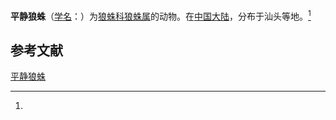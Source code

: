 {{Speciesbox
| name = 平静狼蛛
| status = 
| status_system = 
| image = 
| genus = Lycosa
| species = indistincte-picta
| authority = (Strand, 1907)<ref name='id13825'>{{cite web| url =http://www.bioinfo.cn/db05/BjdwSpecies.php?action=view&id=13825| title =平静狼蛛| work =《中国动物物种编目数据库》| publisher =中国科学院微生物研究所| author =中国科学院动物研究所| accessdate =2009-04-28| deadurl =yes| archiveurl =https://web.archive.org/web/20160305102621/http://www.bioinfo.cn/db05/BjdwSpecies.php?action=view&id=13825| archivedate =2016-03-05}}</ref>
}}

'''平静狼蛛'''（[[学名|学名]]：{{lang|la|''Lycosa indistincte-picta''}}）为[[狼蛛科|狼蛛科]][[狼蛛属|狼蛛属]]的动物。在[[中国大陆|中国大陆]]，分布于汕头等地。<ref name='id13825'/>

== 参考文献 ==
{{reflist}}

{{Wikispecies|Lycosa indistincte-picta}}

[[Category:狼蛛属|平静狼蛛]]


{{蜘蛛小作品}}
